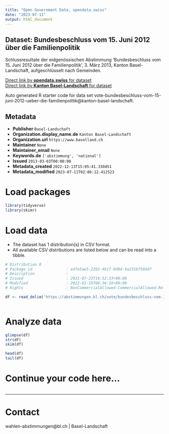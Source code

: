 ```yaml
---
title: "Open Government Data, opendata.swiss"
date: "2023-07-11"
output: html_document
---
```


## Dataset: Bundesbeschluss vom 15. Juni 2012 über die Familienpolitik

Schlussresultate der eidgenössischen Abstimmung 'Bundesbeschluss vom 15. Juni 2012 über die Familienpolitik', 3. März 2013, Kanton Basel-Landschaft, aufgeschlüsselt nach Gemeinden.

[Direct link by **opendata.swiss** for dataset](https://opendata.swiss/de/dataset/bundesbeschluss-vom-15-juni-2012-uber-die-familienpolitik2)<br>
[Direct link by **Kanton Basel-Landschaft** for dataset](https://abstimmungen.bl.ch/vote/bundesbeschluss-vom-15-juni-2012-ueber-die-familienpolitik/data)

Auto generated R starter code for data set vote-bundesbeschluss-vom-15-juni-2012-ueber-die-familienpolitik@kanton-basel-landschaft.

## Metadata

- **Publisher** `Basel-Landschaft`
- **Organization.display_name.de** `Kanton Basel-Landschaft`
- **Organization.url** `https://www.baselland.ch`
- **Maintainer** `None`
- **Maintainer_email** `None`
- **Keywords.de** `['abstimmung', 'national']`
- **Issued** `2013-03-03T00:00:00`
- **Metadata_created** `2022-12-13T15:05:41.330451`
- **Metadata_modified** `2023-07-11T02:06:12.412523`


# Load packages

```r

library(tidyverse)
library(skimr)

```

# Load data

-   The dataset has 1 distribution(s) in CSV format.
-   All available CSV distributions are listed below and can be read into a tibble.

```r

# Distribution 0
# Package_id               : ed7e5ae5-2292-4b1f-9d94-9a231bf50dd7
# Description              : 
# Issued                   : 2021-07-23T18:52:33+00:00
# Modified                 : 2022-01-19T06:36:16+00:00
# Rights                   : NonCommercialAllowed-CommercialAllowed-ReferenceRequired

df <- read_delim('https://abstimmungen.bl.ch/vote/bundesbeschluss-vom-15-juni-2012-ueber-die-familienpolitik/data-csv')



```

# Analyze data

```r

glimpse(df)
str(df)
skim(df)

head(df)
tail(df)

```

# Continue your code here...

```r

```

------------------------------------------------------------------------

# Contact

wahlen-abstimmungen@bl.ch | Basel-Landschaft
